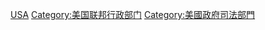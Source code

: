 {{Commons category|United States Department of Justice}}
{{Catmore}}

[[Category:各国内阁司法行政部门|USA]]
[[Category:美国联邦行政部门|Category:美国联邦行政部门]]
[[Category:美國政府司法部門|Category:美國政府司法部門]]